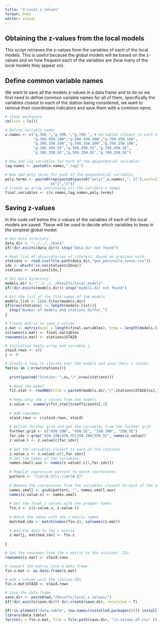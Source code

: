 ```yaml
---
title: "3-Local_z_values"
format: html
editor: visual
---
```


## Obtaining the z-values from the local models

This script retrieves the z-values from the variables of each of the local models. This is useful because the global models will be based on the z-values and on how frequent each of the variables are (how many of the local models they appear on).

## Define common variable names

We want to save all the models z-values in a data frame and to do so we first need to define common variable names for all of them, specifically the variables closest to each of the station being considered, we want to remove their coordinates indicators and save them with a common name.

```r

# Clear workspace
rm(list = ls())

# Define variable names
v.names <- c("g.300.","g.500.","g.700.", # Variables closest to each of the station being considered
             "g.300.45N.10W","g.500.45N.10W","g.700.45N.10W",
             "g.300.35N.10W","g.500.35N.10W","g.700.35N.10W",
             "g.300.45N.5E","g.500.45N.5E","g.700.45N.5E",
             "g.300.35N.5E","g.500.35N.5E","g.700.35N.5E")

# Now add lag variables for each of the geopotential variables
lag.names <- paste0(v.names,".lag1")

# Now add poly terms for each of the geopetential variables
poly.terms <- paste0(rep(paste0(paste0("poly(",v.names),", 2)"),each=2),
                     c("1","2"))
# Create an array containing all the variable's names
final.variables <- c(v.names,lag.names,poly.terms)
```

## Saving z-values

In the code cell below the z-values of the variables of each of the local models are saved. These will be used to decide which variables to keep in the simplest global model.

```r

# Set data directory
data_dir <- "../../../Data"
if(!dir.exists(data_dir)) stop("data_dir not found")

# Read list of observatories of interest. Based on previous work.
stations <- read.csv(file.path(data_dir,"geo_peninsula_zones.csv"))
idx <- which(!is.na(stations$Zona))
stations <- stations[idx,]

# Set data directory
models.dir <- "../../../Results/local.models"
if(!dir.exists(models.dir)) stop("models.dir not found")

# Get the list of the file names of the models
models.list <- list.files(models.dir)
if(nrow(stations) != length(models.list)){
  stop("Number of models and stations differ.")
}

# Create matrix to save z-values
z.mat <- matrix(ncol = length(final.variables), nrow = length(models.list))
colnames(z.mat) <- final.variables
rownames(z.mat) <- stations$STAID

# Initialize empty array and variable j
staid.rows <- c()
j <- 0

# Create a loop to iterate over the models and save their z values
for(ss in 1:nrow(stations)){
  
  print(paste0("Station: ",ss,"/",nrow(stations)))
  
  # Read the model
  fit.stat <- readRDS(file = paste0(models.dir,"/",stations$STAID[ss],".rds"))
  
  # Keep only the z values from the models
  z.value <- summary(fit.stat)$coefficients[,3]
  
  # Add rownames
  staid.rows <- c(staid.rows, staid)
  
  # Define further grid and get the variables from the further grid
  further.grid <- c("45N.10W", "45N.5E", "35N.10W", "35N.5E")
  far.idx <-grep("45N.10W|45N.5E|35N.10W|35N.5E", names(z.value))
  z.value.l <- z.value[c(far.idx)]
  
  # Get the variables closest to each of the stations
  z.value.s <- z.value[-c(1,far.idx)]
  # Get the names of the variables
  names.small.aux <- names(z.value[-c(1,far.idx)])
  
  # Regular expression pattern to match coordinates
  pattern <- "\\d+[A-Z]\\.\\d+[A-Z]"
  
  # Remove the coordinates from the variables closest to each of the station so that they all have the same name
  names.small <- gsub(pattern, "", names.small.aux)
  names(z.value.s) <- names.small
  
  # Get the final z values with the propper names
  fin.z <- c(z.value.s, z.value.l)
  
  # Match the names with the z matrix names
  matched.idx <- match(names(fin.z), colnames(z.mat))
  
  # Add the data to the z matrix
  z.mat[j, matched.idx] <- fin.z
  
}

# Set the rownames from the z matrix to the stations' IDs
rownames(z.mat) <- staid.rows

# Convert the matrix into a data frame
fin.z.mat <- as.data.frame(z.mat)

# Add a column with the station IDs
fin.z.mat$STAID <- staid.rows

# Save the data frame
save.dir <- paste0(wd,"/Results/local.z.values/")
if(!dir.exists(save.dir)) dir.create(save.dir, recursive = T)

if(!is.element("data.table", row.names(installed.packages()))) install.packages("data.table")
library(data.table)
fwrite(x = fin.z.mat, file = file.path(save.dir, "/z.values.df.csv" ))
```
